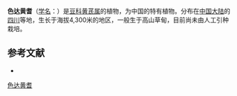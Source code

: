 {{Speciesbox
| name = 色达黄耆
| status = 
| status_system = 
| image =
| genus = Astragalus
| species = sedaensis
| authority = Y. C. Ho in Bull.
}}

'''色达黄耆'''（[[学名|学名]]：{{lang|la|''Astragalus sedaensis''}}）是[[豆科|豆科]][[黄芪属|黄芪属]]的植物，为中国的特有植物。分布在[[中国大陆|中国大陆]]的[[四川|四川]]等地，生长于海拔4,300米的地区，一般生于高山草甸，目前尚未由人工引种栽培。

== 参考文献 ==
<div class="references-small">
* {{cite web| url =http://www.bioinfo.cn/db05/KmzwSpecies.php?action=view&id=15797| title =色达黄耆| work =《中国高等植物数据库全库》| publisher =中国科学院微生物研究所| author =昆明植物研究所| accessdate =2009-02-25| deadurl =yes| archiveurl =https://web.archive.org/web/20160305045135/http://www.bioinfo.cn/db05/KmzwSpecies.php?action=view&id=15797| archivedate =2016-03-05}}
</div>
{{Taxonbar|from=Q15228115}}

[[Category:黄芪属|色达黄耆]]


{{植物小作品}}